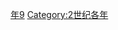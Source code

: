 {{Catnav|頁面分類|历史|歷史時代|年|2世纪各年}}

{{catmore}}
{{Commons category|159}}

[[Category:150年代|年9]]
[[Category:2世纪各年|Category:2世纪各年]]